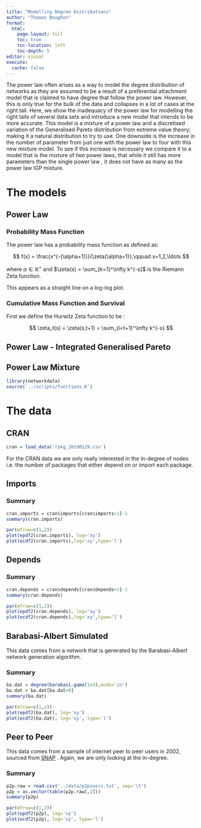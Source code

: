 ```yaml
---
title: "Modelling Degree Distributions"
author: "Thomas Boughen"
format: 
  html: 
    page-layout: full
    toc: true
    toc-location: left
    toc-depth: 5
editor: visual
execute:
  cache: false
---
```


The power law often arises as a way to model the degree distribution of networks as they are assumed to be a result of a preferential attachment model that is claimed to have degree that follow the power law. However, this is only true for the bulk of the data and collapses in a lot of cases at the right tail. Here, we show the inadequacy of the power law for modelling the right tails of several data sets and introduce a new model that intends to be more accurate. This model is a mixture of a power law and a discretised variation of the Generalised Pareto distribution from extreme value theory; making it a natural distribution to try to use. One downside is the increase in the number of parameter from just one with the power law to four with this new mixture model. To see if this increase is necessary we compare it to a model that is the mixture of two power laws, that while it still has more parameters than the single power law , it does not have as many as the power law IGP mixture.

# The models

::: panel-tabset
## Power Law

### Probability Mass Function

The power law has a probability mass function as defined as:

$$
f(x) = \frac{x^{-(\alpha+1)}}{\zeta(\alpha+1)},\qquad x=1,2,\ldots
$$

where $\alpha\in\mathbb{R}^+$ and $\zeta(s) = \sum_{k=1}^\infty k^{-s}$ is the Riemann Zeta function.

This appears as a straight line on a log-log plot.

### Cumulative Mass Function and Survival

First we define the Hurwitz Zeta function to be :

$$
\zeta_t(s) = \zeta(s,t+1) = \sum_{i=t+1}^\infty k^{-s}
$$

## Power Law - Integrated Generalised Pareto

## Power Law Mixture
:::

```r
library(networkdata)
source('../scripts/functions.R')
```

# The data

::: panel-tabset
## CRAN 

```r
cran = load_data('rpkg_20190129.csv')
```

For the CRAN data we are only really interested in the in-degree of nodes i.e. the number of packages that either depend on or import each package.

::: panel-tabset
## Imports

### Summary

```r
cran.imports = cran$imports[cran$imports>1]-1
summary(cran.imports)
```

```r

par(mfrow=c(1,2))
plot(epdf2(cran.imports), log='xy')
plot(ecdf2(cran.imports),log='xy',type='l')

```

## Depends

### Summary

```r
cran.depends = cran$depends[cran$depends>1]-1
summary(cran.depends)

```

```r
par(mfrow=c(1,2))
plot(epdf2(cran.depends), log='xy')
plot(ecdf2(cran.depends),log='xy',type='l')

```
:::

## Barabasi-Albert Simulated

This data comes from a network that is generated by the Barabasi-Albert network generation algorithm.

### Summary

```r
ba.dat = degree(barabasi.game(1e4),mode='in')
ba.dat = ba.dat[ba.dat>0]
summary(ba.dat)
```

```r

par(mfrow=c(1,2))
plot(epdf2(ba.dat), log='xy')
plot(ecdf2(ba.dat), log='xy', type='l')

```

## Peer to Peer

This data comes from a sample of internet peer to peer users in 2002, sourced from [SNAP](https://snap.stanford.edu/data/p2p-Gnutella08.html) . Again, we are only looking at the in-degree.

### Summary

```r
p2p.raw = read.csv('../data/p2pusers.txt', sep='\t')
p2p = as.vector(table(p2p.raw[,2]))
summary(p2p)
```

```r
par(mfrow=c(1,2))
plot(epdf2(p2p), log='xy')
plot(ecdf2(p2p), log='xy', type='l')
```
:::
